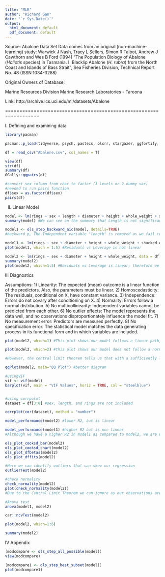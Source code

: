 ---
title: "MLR"
author: "Richard Gan"
date: "`r Sys.Date()`"
output:
  html_document: default
  pdf_document: default
---

Source:
Abalone Data Set
Data comes from an original (non-machine-learning) study:
Warwick J Nash, Tracy L Sellers, Simon R Talbot, Andrew J Cawthorn and Wes B Ford (1994)
"The Population Biology of Abalone (_Haliotis_ species) in Tasmania. I. Blacklip Abalone (_H. rubra_) from the North Coast and Islands of Bass Strait",
Sea Fisheries Division, Technical Report No. 48 (ISSN 1034-3288)

Original Owners of Database:

Marine Resources Division
Marine Research Laboratories - Taroona

Link: http://archive.ics.uci.edu/ml/datasets/Abalone

==================================================================

I. Defining and examining data

```{r}
library(pacman)

pacman::p_load(tidyverse, psych, pastecs, olsrr, stargazer, ggfortify, caTools, car, quantmod, MASS, corrplot, performance)

```


```{r, import}
df = read_csv("Abalone.csv", col_names = T)

```


```{r, examine data}
view(df)
str(df) 
summary(df)
GGally::ggpairs(df)

```


```{r, as.factor}
#convert sex column from char to factor (3 levels or 2 dummy var)
#needed to run pairs function
df$sex = as.factor(df$sex)
pairs(df)

```


II. Linear Model

```{r, initial linear model}
model <- lm(rings ~ sex + length + diameter + height + whole_weight + shucked_weight + viscera_weight + shell_weight, data = df)
summary(model) #We can see on the summary that Length is not significant

```


```{r, regressed model1}
model1 <- ols_step_backward_aic(model, details=TRUE)
#backward_p, The Independent variable "length" is removed as we fail to reject the null hypothesis at 0.05 p-value based on our model

model1 <- lm(rings ~ sex + diameter + height + whole_weight + shucked_weight + viscera_weight + shell_weight, data = df)
plot(model1, which = 1:5) #Residuals vs Leverage is not linear 

```


```{r, final model2}
model2 <- lm(rings ~ sex + diameter + height + whole_weight, data = df)
summary(model2)
plot(model2, which=1:5) #Residuals vs Leverage is linear, therefore we further removed 3 IV's namely: shucked_weight, viscera_weight, and shell_weight so that our model follows assumption of linearity 

```


III Diagnostics

Assumptions:
1) Linearity: The expected (mean) outcome is a linear function of the predictors. Also, the parameters must be linear. 
2) Homoscedasticity: The residuals, conditional on X, have constant variance. 
3) Independence: Errors do not covary after conditioning on X. 
4) Normality: Errors follow a normal distribution.
5) No multicollinearity: Independent variables cannot be predicted from each other.
6) No outlier effects: The model represents the data well, and no observations disproportionately influence the model fit.
7) No measurement error: Predictors are measured perfectly.
8) No specification error: The statistical model matches the data generating process in its functional form and in which variables are included.


```{r, Linearity}
plot(model2, which=1) #This plot shows our model follows a linear path, shown in red line

```


```{r, dist of residual errors}
plot(model2, which=2) #this plot shows our model does not follow a normal distribution as it passes 1 on the X axis it becomes exponential 

#However, the central limit theorem tells us that with a sufficiently large enough sample size a normal distribution is expected. Here our sample size is 4000 observations

qqPlot(model2, main="QQ Plot") #better diagram

```



```{r, multicollinearity}

#usingVIF
vif <- vif(model)
barplot(vif, main = "VIF Values", horiz = TRUE, col = "steelblue")


#using corrpolot
dataset = df[3:8] #sex, length, and rings are not included

corrplot(cor(dataset), method = "number")

```


```{r}
model_performance(model2) #lower R2, but is linear

```

```{r}
model_performance(model1) #higher R2 but is non linear
#Although we have a higher R2 in model1 as compared to model2, we are unable to satisfy linearity assumption, therefore we are unable to proceed with this model

```


```{r, outliers}
ols_plot_cooksd_bar(model2)
ols_plot_cooksd_chart(model2)
ols_plot_dfbetas(model2)
ols_plot_dffits(model2)

```



```{r}
#Here we can identify outliers that can skew our regression 
outlierTest(model2)

```


```{r}
#check normality
check_normality(model2)
plot(check_normality(model2))
#Due to the Central Limit Theorem we can ignore as our observations are sufficiently large enough (4000 obs)

```


```{r}
#Anova test
anova(model1, model2)

```


```{r}
car::ncvTest(model2)


```


```{r}

plot(model2, which=1:6)

```


```{r}

summary(model2)

```



IV Appendix

```{r}

(modcompare <- ols_step_all_possible(model))
view(modcompare)


```

```{r}
(modcompare1 <- ols_step_best_subset(model))
plot(modcompare1)

```


